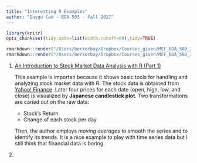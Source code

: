 ```yaml
---
title: "Interesting R Examples"
author: "Duygu Can - BDA 503 - Fall 2017"
---
```

```r
library(knitr)
opts_chunk$set(tidy.opts=list(width.cutoff=60),tidy=TRUE)
```

```r
rmarkdown::render("/Users/berkorbay/Dropbox/Courses_given/MEF_BDA_503_2017F/Guidelines/example_homework_1.Rmd",output_format="pdf_document")
rmarkdown::render("/Users/berkorbay/Dropbox/Courses_given/MEF_BDA_503_2017F/Guidelines/example_homework_1.Rmd",output_format="html_document")
```

1. [An Introduction to Stock Market Data Analysis with R (Part 1)](https://ntguardian.wordpress.com/2017/03/27/introduction-stock-market-data-r-1/)

    This example is importan because it shows basic tools for handling and analyzing stock market data with R. The stock data is obtained from [Yahoo! Finance](https://finance.yahoo.com/). Later four prices  for each date (open, high, low, and close) is visualized by **Japanese candlestick plot**. Two transformations are caried out on the raw data: 
    + Stock's Return
    + Change of each stock per day
    
    Then, the author employs *moving averages* to smooth the series and to identify its trends. It is a nice example to play with time series data but I still think that financial data is boring.

2.
